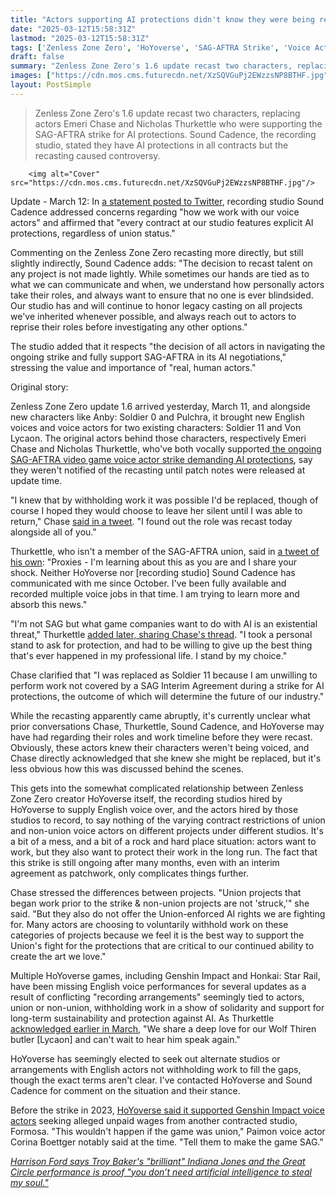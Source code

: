 ```yaml
---
title: "Actors supporting AI protections didn't know they were being replaced in Zenless Zone Zero update 1.6: 'I found out the role was recast today alongside all of you'"
date: "2025-03-12T15:58:31Z"
lastmod: "2025-03-12T15:58:31Z"
tags: ['Zenless Zone Zero', 'HoYoverse', 'SAG-AFTRA Strike', 'Voice Acting', 'Game Update', 'AI in Gaming']
draft: false
summary: "Zenless Zone Zero's 1.6 update recast two characters, replacing actors Emeri Chase and Nicholas Thurkettle who were supporting the SAG-AFTRA strike for AI protections.  Sound Cadence, the recording studio, stated they have AI protections in all contracts but the recasting caused controversy."
images: ["https://cdn.mos.cms.futurecdn.net/XzSQVGuPj2EWzzsNP8BTHF.jpg"]
layout: PostSimple
---
```

> Zenless Zone Zero's 1.6 update recast two characters, replacing actors Emeri Chase and Nicholas Thurkettle who were supporting the SAG-AFTRA strike for AI protections.  Sound Cadence, the recording studio, stated they have AI protections in all contracts but the recasting caused controversy.


        <img alt="Cover" src="https://cdn.mos.cms.futurecdn.net/XzSQVGuPj2EWzzsNP8BTHF.jpg"/>
        
Update - March 12: In [a statement posted to Twitter](https://x.com/SoundCadence/status/1899850086999588877), recording studio Sound Cadence addressed concerns regarding "how we work with our voice actors" and affirmed that "every contract at our studio features explicit AI protections, regardless of union status."

Commenting on the Zenless Zone Zero recasting more directly, but still slightly indirectly, Sound Cadence adds: "The decision to recast talent on any project is not made lightly. While sometimes our hands are tied as to what we can communicate and when, we understand how personally actors take their roles, and always want to ensure that no one is ever blindsided. Our studio has and will continue to honor legacy casting on all projects we've inherited whenever possible, and always reach out to actors to reprise their roles before investigating any other options."

The studio added that it respects "the decision of all actors in navigating the ongoing strike and fully support SAG-AFTRA in its AI negotiations," stressing the value and importance of "real, human actors."

Original story:

Zenless Zone Zero update 1.6 arrived yesterday, March 11, and alongside new characters like Anby: Soldier 0 and Pulchra, it brought new English voices and voice actors for two existing characters: Soldier 11 and Von Lycaon. The original actors behind those characters, respectively Emeri Chase and Nicholas Thurkettle, who've both vocally supported[<u> the ongoing SAG-AFTRA video game voice actor strike demanding AI protections</u>](https://www.gamesradar.com/games/across-activision-ea-and-more-video-game-actors-are-striking-for-protection-from-ai-frankly-its-stunning-that-these-video-game-studios-havent-learned-anything/), say they weren't notified of the recasting until patch notes were released at update time.

"I knew that by withholding work it was possible I'd be replaced, though of course I hoped they would choose to leave her silent until I was able to return," Chase [<u>said in a tweet</u>](https://x.com/emerichase/status/1899670405889351816). "I found out the role was recast today alongside all of you."

Thurkettle, who isn't a member of the SAG-AFTRA union, said in [<u>a tweet of his own</u>](https://x.com/NThurkettle/status/1899648876136788320): "Proxies - I'm learning about this as you are and I share your shock. Neither HoYoverse nor [recording studio] Sound Cadence has communicated with me since October. I've been fully available and recorded multiple voice jobs in that time. I am trying to learn more and absorb this news."

"I'm not SAG but what game companies want to do with AI is an existential threat," Thurkettle [<u>added later, sharing Chase's thread</u>](https://x.com/NThurkettle/status/1899671603765776498). "I took a personal stand to ask for protection, and had to be willing to give up the best thing that's ever happened in my professional life. I stand by my choice."

Chase clarified that "I was replaced as Soldier 11 because I am unwilling to perform work not covered by a SAG Interim Agreement during a strike for AI protections, the outcome of which will determine the future of our industry."



While the recasting apparently came abruptly, it's currently unclear what prior conversations Chase, Thurkettle, Sound Cadence, and HoYoverse may have had regarding their roles and work timeline before they were recast. Obviously, these actors knew their characters weren't being voiced, and Chase directly acknowledged that she knew she might be replaced, but it's less obvious how this was discussed behind the scenes.

This gets into the somewhat complicated relationship between Zenless Zone Zero creator HoYoverse itself, the recording studios hired by HoYoverse to supply English voice over, and the actors hired by those studios to record, to say nothing of the varying contract restrictions of union and non-union voice actors on different projects under different studios. It's a bit of a mess, and a bit of a rock and hard place situation: actors want to work, but they also want to protect their work in the long run. The fact that this strike is still ongoing after many months, even with an interim agreement as patchwork, only complicates things further.

Chase stressed the differences between projects. "Union projects that began work prior to the strike & non-union projects are not 'struck,'" she said. "But they also do not offer the Union-enforced AI rights we are fighting for. Many actors are choosing to voluntarily withhold work on these categories of projects because we feel it is the best way to support the Union's fight for the protections that are critical to our continued ability to create the art we love."

Multiple HoYoverse games, including Genshin Impact and Honkai: Star Rail, have been missing English voice performances for several updates as a result of conflicting "recording arrangements" seemingly tied to actors, union or non-union, withholding work in a show of solidarity and support for long-term sustainability and protection against AI. As Thurkettle [<u>acknowledged earlier in March</u>](https://x.com/NThurkettle/status/1896636932492497262), "We share a deep love for our Wolf Thiren butler [Lycaon] and can't wait to hear him speak again."

HoYoverse has seemingly elected to seek out alternate studios or arrangements with English actors not withholding work to fill the gaps, though the exact terms aren't clear. I've contacted HoYoverse and Sound Cadence for comment on the situation and their stance.

Before the strike in 2023, [<u>HoYoverse said it supported Genshin Impact voice actors</u>](https://www.gamesradar.com/genshin-impact-voice-actors-allege-months-of-unpaid-wages-i-am-struggling-to-pay-rent-this-project-has-made-billions/) seeking alleged unpaid wages from another contracted studio, Formosa. "This wouldn't happen if the game was union," Paimon voice actor Corina Boettger notably said at the time. "Tell them to make the game SAG."

[<u><em>Harrison Ford says Troy Baker's "brilliant" Indiana Jones and the Great Circle performance is proof "you don’t need artificial intelligence to steal my soul."</em></u>](https://www.gamesradar.com/games/action/harrison-ford-says-troy-bakers-brilliant-indiana-jones-and-the-great-circle-performance-is-proof-you-dont-need-artificial-intelligence-to-steal-my-soul/)
        